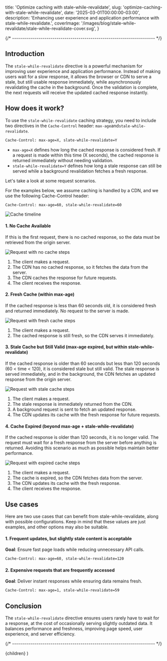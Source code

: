   title: 'Optimize caching with stale-while-revalidate',
  slug: 'optimize-caching-with-stale-while-revalidate',
  date: '2025-03-01T00:00:00-03:00',
  description:
    'Enhancing user experience and application performance with stale-while-revalidate.',
  coverImage:
    '/images/blog/stale-while-revalidate/stale-while-revalidate-cover.svg',
}


{/* ----------------------------------------------------------------------- */}

## Introduction

The `stale-while-revalidate` directive is a powerful mechanism for improving user experience and application performance. Instead of making users wait for a slow response, it allows the browser or CDN to serve a stale, but still usable response immediately, while asynchronously revalidating the cache in the background. Once the validation is complete, the next requests will receive the updated cached response instantly.

## How does it work?

To use the `stale-while-revalidate` caching strategy, you need to include two directives in the `Cache-Control` header: `max-age`and`stale-while-revalidate`.

```bash
Cache-Control: max-age=X, slate-while-revalidate=Y
```

- `max-age=X` defines how long the cached response is considered fresh. If a request is made within this time (X seconds), the cached response is returned immediately without needing validation.
- `stale-while-revalidate=Y` defines how long a stale response can still be served while a background revalidation fetches a fresh response.

Let's take a look at some request scenarios.

For the examples below, we assume caching is handled by a CDN, and we use the following Cache-Control header:

```bash
Cache-Control: max-age=60, stale-while-revalidate=60
```

<picture>
  <img
    src="/images/blog/stale-while-revalidate/cache-timeline.svg"
    alt="Cache timeline"
  />
</picture>

#### 1. No Cache Available

If this is the first request, there is no cached response, so the data must be retrieved from the origin server.

<div className="flex justify-center items-center rounded-md bg-[#2f3340] px-2">
  <img
    src="/images/blog/stale-while-revalidate/request-no-cache-expired-cache.svg"
    alt="Request with no cache steps"
  />
</div>

1. The client makes a request.
2. The CDN has no cached response, so it fetches the data from the server.
3. The CDN caches the response for future requests.
4. The client receives the response.

#### 2. Fresh Cache (within max-age)

If the cached response is less than 60 seconds old, it is considered fresh and returned immediately. No request to the server is made.

<div className="flex justify-center items-center rounded-md bg-[#2f3340] px-2">
  <img
    src="/images/blog/stale-while-revalidate/request-fresh-cache.svg"
    alt="Request with fresh cache steps"
  />
</div>

1. The client makes a request.
2. The cached response is still fresh, so the CDN serves it immediately.

#### 3. Stale Cache but Still Valid (max-age expired, but within stale-while-revalidate)

If the cached response is older than 60 seconds but less than 120 seconds (60 < time < 120), it is considered stale but still valid. The stale response is served immediately, and in the background, the CDN fetches an updated response from the origin server.

<div className="flex justify-center items-center rounded-md bg-[#2f3340] px-2">
  <img
    src="/images/blog/stale-while-revalidate/request-stale-cache.svg"
    alt="Request with stale cache steps"
  />
</div>

1. The client makes a request.
2. The stale response is immediately returned from the CDN.
3. A background request is sent to fetch an updated response.
4. The CDN updates its cache with the fresh response for future requests.

#### 4. Cache Expired (beyond max-age + stale-while-revalidate)

If the cached response is older than 120 seconds, it is no longer valid. The request must wait for a fresh response from the server before anything is returned. Avoiding this scenario as much as possible helps maintain better performance.

<div className="flex justify-center items-center rounded-md bg-[#2f3340] px-2">
  <img
    src="/images/blog/stale-while-revalidate/request-no-cache-expired-cache.svg"
    alt="Request with expired cache steps"
  />
</div>

1. The client makes a request.
2. The cache is expired, so the CDN fetches data from the server.
3. The CDN updates its cache with the fresh response.
4. The client receives the response.

## Use cases

Here are two use cases that can benefit from stale-while-revalidate, along with possible configurations. Keep in mind that these values are just examples, and other options may also be suitable.

#### 1. Frequent updates, but slightly stale content is acceptable

**Goal**: Ensure fast page loads while reducing unnecessary API calls.

```bash
Cache-Control: max-age=60, stale-while-revalidate=120
```

#### 2. Expensive requests that are frequently accessed

**Goal**: Deliver instant responses while ensuring data remains fresh.

```bash
Cache-Control: max-age=1, stale-while-revalidate=59
```

## Conclusion

The `stale-while-revalidate` directive ensures users rarely have to wait for a response, at the cost of occasionally serving slightly outdated data. It balances performance and freshness, improving page speed, user experience, and server efficiency.

{/* ----------------------------------------------------------------------- */}

  <ArticleLayout meta={meta}>{children}</ArticleLayout>
)
